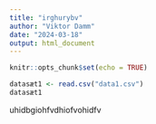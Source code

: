 ```yaml
---
title: "irghurybv"
author: "Viktor Damm"
date: "2024-03-18"
output: html_document
---
```


```r
knitr::opts_chunk$set(echo = TRUE)
```

```r
datasæt1 <- read.csv("data1.csv")
datasæt1
```

uhidbgiohfvdhiofvohidfv